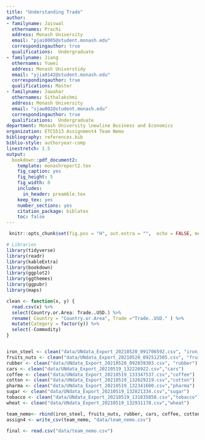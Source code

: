 ```yaml
---
title: "Understanding Trade"
author:
- familyname: Jaiswal
  othernames: Prachi
  address: Monash University
  email: "pjai0005@student.monash.edu"
  correspondingauthor: true
  qualifications:  Undergraduate
- familyname: Jiang
  othernames: Yuwei
  address: Monash Universtidy
  email: "yjia0142@student.monash.edu"
  correspondingauthor: true
  qualifications: Master
- familyname: Jawahar
  othernames: Sithalakshmi 
  address: Monash University
  email: "sjaw002@student.monash.edu"
  correspondingauthor: true
  qualifications:  Undergraduate  
department: Monash University \newline Business and Economics
organization: ETC5513 Assignment4 Team Nemo
bibliography: references.bib
biblio-style: authoryear-comp
linestretch: 1.5
output:
  bookdown::pdf_document2:
    template: monashreport2.tex
    fig_caption: yes
    fig_height: 5
    fig_width: 8
    includes:
      in_header: preamble.tex
    keep_tex: yes
    number_sections: yes
    citation_package: biblatex
    toc: false
---
```

```r

 knitr::opts_chunk$set(fig.pos = "H", out.extra = "",  echo = FALSE, message = FALSE, warning = FALSE)

# Libraries
library(tidyverse)
library(readr)
library(kableExtra)
library(bookdown)
library(ggplot2)
library(ggthemes)
library(ggpubr)
library(maps)
```

```r
clean <- function(x, y) {
  read.csv(x) %>% 
  select(Country.or.Area: Trade..USD.) %>% 
  rename( Country = "Country.or.Area", Trade ="Trade..USD." ) %>% 
  mutate(Category = factor(y)) %>% 
  select(-Commodity)
}


iron_steel <- clean("data/UNdata_Export_20210520_091706592.csv", "iron_steel")
fruits_nuts <- clean("data/UNdata_Export_20210520_092512505.csv", "fruits_nuts")
rubber <- clean("data/UNdata_Export_20210520_092039303.csv", "rubber")
cars <- clean("data/UNdata_Export_20210519_132226922.csv","cars")
coffee <- clean("data/UNdata_Export_20210519_133347537.csv","coffee")
cotton <- clean("data/UNdata_Export_20210519_132629219.csv","cotton")
pharma <- clean("data/UNdata_Export_20210519_132341600.csv","pharma")
sugar <- clean("data/UNdata_Export_20210519_132821334.csv","sugar")
tobacco <- clean("data/UNdata_Export_20210519_131835858.csv","tobacco")
wheat <- clean("data/UNdata_Export_20210519_132931178.csv","wheat")

```

```r
team_nemo<- rbind(iron_steel, fruits_nuts, rubber, cars, coffee, cotton, pharma, sugar, tobacco, wheat)
assign4 <- write_csv(team_nemo, "data/team_nemo.csv")
```



\section*{Introduction}

```r
final <- read.csv("data/team_nemo.csv")
```



\section*{Germany}

\section*{China}

\section*{United States of America}

\section*{Conclusion}



